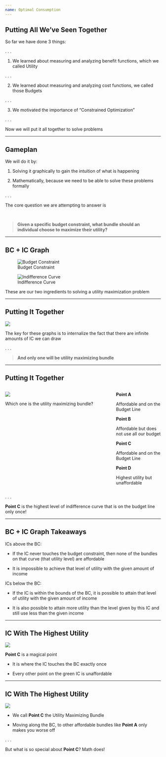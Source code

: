 ```yaml
---
name: Optimal Consumption
---
```


## Putting All We've Seen Together

So far we have done 3 things:

. . .

1. We learned about measuring and analyzing benefit functions, which we called [Utility]{.h}

. . .

2. We learned about measuring and analyzing cost functions, we called those [Budgets]{.h}

. . .

3. We motivated the importance of "Constrained Optimization"

. . .

Now we will put it all together to solve problems

---

## Gameplan

We will do it by:

1. Solving it graphically to gain the intuition of what is happening

2. Mathematically, because we need to be able to solve these problems formally

. . .

The core question we are attempting to answer is

<br>

> [**Given a specific budget constraint, what bundle should an individual choose to maximize their utility?**]{.h}

---

## BC + IC Graph 

:::: {layout-ncol=2}

![Budget Constraint](Images\Budget-Constraint.png)

![Indifference Curve](Images\Indifference-Curve.png)

::::

These are our two ingredients to solving a utility maximization problem 

---

## Putting It Together

![](Images\Utility-Max-Graph1.png){fig-align="center"}

The key for these graphs is to internalize the fact that there are infinite amounts of IC we can draw

. . . 

> [**And only one will be utility maximizing bundle**]{.note .h}

---

## Putting It Together



:::: {.columns}

::: {.column width="70%"}

![](Images\Utility-Max-Graph2.png){fig-align="center"}

Which one is the utility maximizing bundle?

:::

::: {.column width="30%"}

[**Point A**]{.h} 

:::: {.fragment}
Affordable and on the Budget Line
::::

[**Point B**]{.h}

:::: {.fragment}

Affordable but does not use all our budget

::::

[**Point C**]{.h}

:::: {.fragment}
Affordable and on the Budget Line
::::

[**Point D**]{.h}

:::: {.fragment}
Highest utility but unaffordable 
::::

:::

::::

. . .

[**Point C**]{.h} is the highest level of indifference curve that is on the budget line only once!

---

## BC + IC Graph Takeaways

ICs [above]{.hi} the BC:

:::: {.fragment}
- If the IC [never touches the budget constraint]{.hi}, then none of the bundles on that curve (that utility level) are affordable 
:::: 

:::: {.fragment}
- It is impossible to achieve that level of utility with the given amount of income
::::

ICs [below]{.hi} the BC:

:::: {.fragment}
- If the IC is [within the bounds of the BC]{.hi}, it is possible to attain that level of utility with the given amount of income
::::

:::: {.fragment}
- It is also possible to attain more utility than the level given by this IC and still use less than the given income
::::

---

## IC With The Highest Utility 

![](Images\Utility-Max-Graph2.png){fig-align="center"}

[**Point C**]{.h} is a magical point

- It is where the IC touches the BC [exactly once]{.hi}

- Every other point on the [green IC]{.hi-green} is unaffordable 

---

## IC With The Highest Utility 

![](Images\Utility-Max-Graph2.png){fig-align="center"}

- We call [**Point C**]{.h} the [Utility Maximizing Bundle]{.hii}

- Moving along the BC, to other affordable bundles like [**Point A**]{.h} only makes you worse off

. . .

But what is so special about [**Point C**]{.h}? Math does!